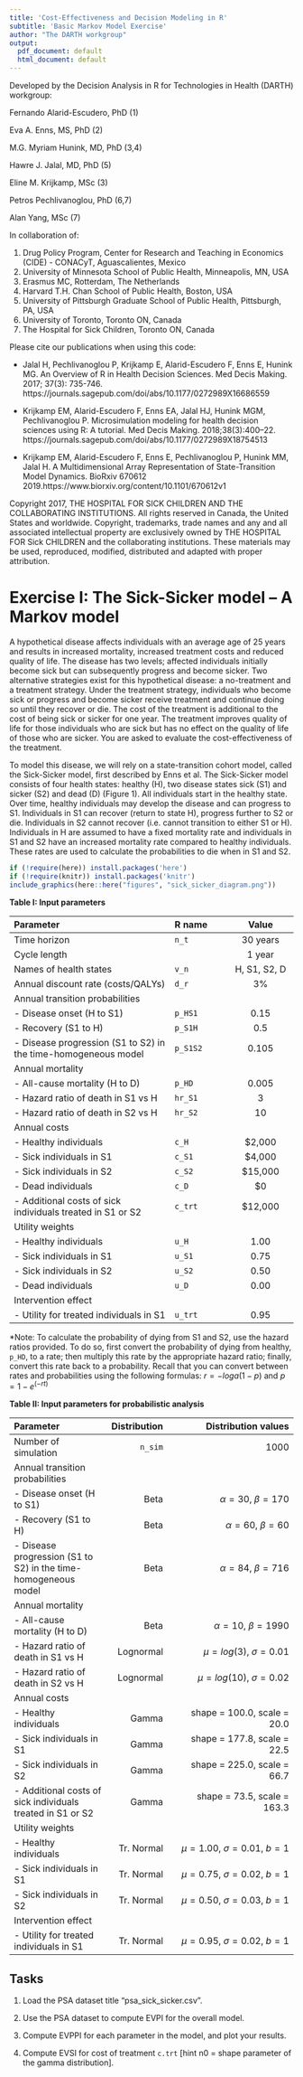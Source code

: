 ```yaml
---
title: 'Cost-Effectiveness and Decision Modeling in R'
subtitle: 'Basic Markov Model Exercise'
author: "The DARTH workgroup"
output:
  pdf_document: default
  html_document: default
---
```


Developed by the Decision Analysis in R for Technologies in Health (DARTH) workgroup:

Fernando Alarid-Escudero, PhD (1) 

Eva A. Enns, MS, PhD (2)	

M.G. Myriam Hunink, MD, PhD (3,4)

Hawre J. Jalal, MD, PhD (5) 

Eline M. Krijkamp, MSc (3)	

Petros Pechlivanoglou, PhD (6,7)

Alan Yang, MSc (7)

In collaboration of: 		

1. Drug Policy Program, Center for Research and Teaching in Economics (CIDE) - CONACyT, 
   Aguascalientes, Mexico
2. University of Minnesota School of Public Health, Minneapolis, MN, USA
3. Erasmus MC, Rotterdam, The Netherlands
4. Harvard T.H. Chan School of Public Health, Boston, USA
5. University of Pittsburgh Graduate School of Public Health, Pittsburgh, PA, USA
6. University of Toronto, Toronto ON, Canada
7. The Hospital for Sick Children, Toronto ON, Canada

Please cite our publications when using this code:
 
- Jalal H, Pechlivanoglou P, Krijkamp E, Alarid-Escudero F, Enns E, Hunink MG. 
An Overview of R in Health Decision Sciences. Med Decis Making. 2017; 37(3): 735-746. 
https://journals.sagepub.com/doi/abs/10.1177/0272989X16686559
 
- Krijkamp EM, Alarid-Escudero F, Enns EA, Jalal HJ, Hunink MGM, Pechlivanoglou P. 
Microsimulation modeling for health decision sciences using R: A tutorial. 
Med Decis Making. 2018;38(3):400–22. 
https://journals.sagepub.com/doi/abs/10.1177/0272989X18754513
 
- Krijkamp EM, Alarid-Escudero F, Enns E, Pechlivanoglou P, Hunink MM, Jalal H. 
A Multidimensional Array Representation of State-Transition Model Dynamics. 
BioRxiv 670612 2019.https://www.biorxiv.org/content/10.1101/670612v1

Copyright 2017, THE HOSPITAL FOR SICK CHILDREN AND THE COLLABORATING INSTITUTIONS. 
All rights reserved in Canada, the United States and worldwide. Copyright, 
trademarks, trade names and any and all associated intellectual property are 
exclusively owned by THE HOSPITAL FOR Sick CHILDREN and the collaborating 
institutions. These materials may be used, reproduced, modified, distributed 
and adapted with proper attribution.

# Exercise I: The Sick-Sicker model – A Markov model 

A hypothetical disease affects individuals with an average age of 25 years and results in increased mortality, increased treatment costs and reduced quality of life. The disease has two levels; affected individuals initially become sick but can subsequently progress and become sicker. Two alternative strategies exist for this hypothetical disease: a no-treatment and a treatment strategy. Under the treatment strategy, individuals who become sick or progress and become sicker receive treatment and continue doing so until they recover or die. The cost of the treatment is additional to the cost of being sick or sicker for one year. The treatment improves quality of life for those individuals who are sick but has no effect on the quality of life of those who are sicker. You are asked to evaluate the cost-effectiveness of the treatment.

To model this disease, we will rely on a state-transition cohort model, called the Sick-Sicker model, first described by Enns et al. The Sick-Sicker model consists of four health states: healthy (H), two disease states sick (S1) and sicker (S2) and dead (D) (Figure 1). All individuals start in the healthy state. Over time, healthy individuals may develop the disease and can progress to S1. Individuals in S1 can recover (return to state H), progress further to S2 or die. Individuals in S2 cannot recover (i.e. cannot transition to either S1 or H). Individuals in H are assumed to have a fixed mortality rate and individuals in S1 and S2 have an increased mortality rate compared to healthy individuals. These rates are used to calculate the probabilities to die when in S1 and S2.

```r
if (!require(here)) install.packages('here')
if (!require(knitr)) install.packages('knitr')
include_graphics(here::here("figures", "sick_sicker_diagram.png"))
```

**Table I: Input parameters**

|           **Parameter**            |  **R name** |   **Value**   |
|:-----------------------------------|:------------|:-------------:|
| Time horizon                       | `n_t`       | 30 years      |
| Cycle length                       |             | 1 year        |
| Names of health states             | `v_n`       | H, S1, S2, D  |
| Annual discount rate (costs/QALYs) | `d_r`       |  3%           |
| Annual transition probabilities    |             |               |
| - Disease onset (H to S1)          | `p_HS1`     |  0.15         |
| - Recovery (S1 to H)               | `p_S1H`     |  0.5          |
| - Disease progression (S1 to S2) in the time-homogeneous model | `p_S1S2` | 0.105 |
| Annual mortality                   |             |               |
| - All-cause mortality (H to D)     | `p_HD`      |  0.005        |
| - Hazard ratio of death in S1 vs H | `hr_S1`     |  3            |
| - Hazard ratio of death in S2 vs H | `hr_S2`     |  10           |
| Annual costs                       |             |               |
| - Healthy individuals              | `c_H`       |  $2,000       |
| - Sick individuals in S1           | `c_S1`      |  $4,000       |
| - Sick individuals in S2           | `c_S2`      |  $15,000      |
| - Dead individuals                 | `c_D`       |  $0           |
| - Additional costs of sick individuals treated in S1 or S2       | `c_trt` | $12,000 |
| Utility weights                    |             |               |
| - Healthy individuals              | `u_H`       |  1.00         |
| - Sick individuals in S1           | `u_S1`      |  0.75         |
| - Sick individuals in S2           | `u_S2`      |  0.50         |
| - Dead individuals                 | `u_D`       |  0.00         |
| Intervention effect                |             |               |
| - Utility for treated individuals in S1 | `u_trt` |  0.95        |

*Note: To calculate the probability of dying from S1 and S2, use the hazard ratios provided. To do so, first convert the probability of dying from healthy, `p_HD`, to a rate; then multiply this rate by the appropriate hazard ratio; finally, convert this rate back to a probability. Recall that you can convert between rates and probabilities using the following formulas: $r = -loga(1-p)$ and $p = 1-e^{(-rt)}$

**Table II: Input parameters for probabilistic analysis**

|           **Parameter**            |  **Distribution** |            **Distribution values**            |
|:-----------------------------------|------------------:|----------------------------------------------:|
| Number of simulation               | `n_sim`           | 1000                                          |
| Annual transition probabilities    |                   |                                               |
| - Disease onset (H to S1)          | Beta              |  $\alpha=30, \ \beta=170$                     |
| - Recovery (S1 to H)               | Beta              | $\alpha=60, \ \beta=60$                       |
| - Disease progression (S1 to S2) in the time-homogeneous model | Beta | $\alpha=84, \ \beta=716$       |
| Annual mortality                   |                   |                                               |
| - All-cause mortality (H to D)     | Beta              |  $\alpha=10, \ \beta=1990$                    |
| - Hazard ratio of death in S1 vs H | Lognormal         |  $\mu = log(3), \ \sigma = 0.01$              |
| - Hazard ratio of death in S2 vs H | Lognormal         |  $\mu = log(10), \ \sigma = 0.02$             |
| Annual costs                       |                   |                                               |
| - Healthy individuals              | Gamma             |  shape = 100.0, scale = 20.0                  |
| - Sick individuals in S1           | Gamma             |  shape = 177.8, scale = 22.5                  |
| - Sick individuals in S2           | Gamma             |  shape = 225.0, scale = 66.7                  |
| - Additional costs of sick individuals treated in S1 or S2 | Gamma | shape = 73.5, scale = 163.3       |
| Utility weights                    |                   |                                               |
| - Healthy individuals              | Tr. Normal        | $\mu = 1.00, \ \sigma = 0.01, \ b = 1$        |
| - Sick individuals in S1           | Tr. Normal        | $\mu = 0.75, \ \sigma = 0.02, \ b = 1$        |
| - Sick individuals in S2           | Tr. Normal        | $\mu = 0.50, \ \sigma = 0.03, \ b = 1$        |
| Intervention effect                |                   |                                               |
| - Utility for treated individuals in S1 | Tr. Normal   | $\mu = 0.95, \ \sigma = 0.02, \ b = 1$        |

## Tasks

1.	Load the PSA dataset title “psa_sick_sicker.csv”.

2.	Use the PSA dataset to compute EVPI for the overall model.

3.	Compute EVPPI for each parameter in the model, and plot your results.

4.	Compute EVSI for cost of treatment `c.trt` [hint n0 = shape parameter of the gamma distribution].

